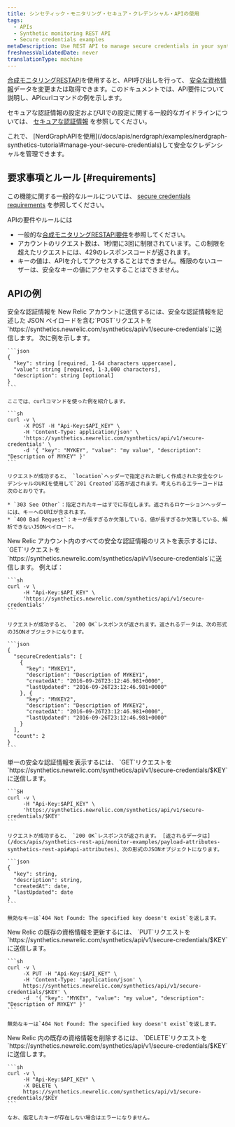 ```yaml
---
title: シンセティック・モニタリング・セキュア・クレデンシャル・APIの使用
tags:
  - APIs
  - Synthetic monitoring REST API
  - Secure credentials examples
metaDescription: Use REST API to manage secure credentials in your synthetic monitors.
freshnessValidatedDate: never
translationType: machine
---
```


[合成モニタリングRESTAPI](/docs/apis/synthetics-rest-api/monitor-examples/manage-synthetics-monitors-rest-api)を使用すると、API呼び出しを行って、 [安全な資格情報](/docs/synthetics/new-relic-synthetics/using-monitors/secure-credentials-store-credentials-information-scripted-browsers)データを変更または取得できます。このドキュメントでは、API要件について説明し、APIcurlコマンドの例を示します。

セキュアな認証情報の設定およびUIでの設定に関する一般的なガイドラインについては、 [セキュアな認証情報](/docs/synthetics/new-relic-synthetics/using-monitors/secure-credentials-store-credentials-information-scripted-browsers) を参照してください。

<Callout variant="important">
  これで、 [NerdGraphAPIを使用](/docs/apis/nerdgraph/examples/nerdgraph-synthetics-tutorial#manage-your-secure-credentials)して安全なクレデンシャルを管理できます。
</Callout>

## 要求事項とルール [#requirements]

この機能に関する一般的なルールについては、 [secure credentials requirements](/docs/synthetics/new-relic-synthetics/using-monitors/secure-credentials-store-credentials-information-scripted-browsers#requirements) を参照してください。

APIの要件やルールには

* 一般的な[合成モニタリングRESTAPI要件](/docs/apis/synthetics-rest-api/monitor-examples/manage-synthetics-monitors-rest-api#use-api)を参照してください。
* アカウントのリクエスト数は、1秒間に3回に制限されています。この制限を超えたリクエストには、429のレスポンスコードが返されます。
* キーの値は、APIを介してアクセスすることはできません。権限のないユーザーは、安全なキーの値にアクセスすることはできません。

## APIの例

<CollapserGroup>
  <Collapser id="add-secure-credential" title="セキュアなクレデンシャルの追加">
    安全な認証情報を New Relic アカウントに送信するには、安全な認証情報を記述した JSON ペイロードを含む`POST`リクエストを`https://synthetics.newrelic.com/synthetics/api/v1/secure-credentials`に送信します。 次に例を示します。

    ```json
    {
      "key": string [required, 1-64 characters uppercase],
      "value": string [required, 1-3,000 characters],
      "description": string [optional]
    }
    ```

    ここでは、curlコマンドを使った例を紹介します。

    ```sh
    curl -v \
         -X POST -H "Api-Key:$API_KEY" \
         -H 'Content-Type: application/json' \ 
         'https://synthetics.newrelic.com/synthetics/api/v1/secure-credentials' \
         -d '{ "key": "MYKEY", "value": "my value", "description": "Description of MYKEY" }'
    ```

    リクエストが成功すると、 `location`ヘッダーで指定された新しく作成された安全なクレデンシャルのURIを使用して`201 Created`応答が返されます。考えられるエラーコードは次のとおりです。

    * `303 See Other`：指定されたキーはすでに存在します。返されるロケーションヘッダーには、キーへのURIが含まれます。
    * `400 Bad Request`：キーが長すぎるか欠落している、値が長すぎるか欠落している、解析できないJSONペイロード。
  </Collapser>

  <Collapser id="get-all-secure-credential" title="すべてのセキュアな認証情報を取得">
    New Relic アカウント内のすべての安全な認証情報のリストを表示するには、 `GET`リクエストを`https://synthetics.newrelic.com/synthetics/api/v1/secure-credentials`に送信します。 例えば：

    ```sh
    curl -v \
         -H "Api-Key:$API_KEY" \
         'https://synthetics.newrelic.com/synthetics/api/v1/secure-credentials'
    ```

    リクエストが成功すると、 `200 OK`レスポンスが返されます。返されるデータは、次の形式のJSONオブジェクトになります。

    ```json
    {
      "secureCredentials": [
        {
          "key": "MYKEY1",
          "description": "Description of MYKEY1",
          "createdAt": "2016-09-26T23:12:46.981+0000",
          "lastUpdated": "2016-09-26T23:12:46.981+0000"
        }, {
          "key": "MYKEY2",
          "description": "Description of MYKEY2",
          "createdAt": "2016-09-26T23:12:46.981+0000",
          "lastUpdated": "2016-09-26T23:12:46.981+0000"
        }
      ],
      "count": 2
    }
    ```
  </Collapser>

  <Collapser id="get-secure-credential" title="特定のセキュアなクレデンシャルの取得">
    単一の安全な認証情報を表示するには、 `GET`リクエストを`https://synthetics.newrelic.com/synthetics/api/v1/secure-credentials/$KEY`に送信します。

    ```SH
    curl -v \
         -H "Api-Key:$API_KEY" \
         'https://synthetics.newrelic.com/synthetics/api/v1/secure-credentials/$KEY'
    ```

    リクエストが成功すると、 `200 OK`レスポンスが返されます。 [返されるデータは](/docs/apis/synthetics-rest-api/monitor-examples/payload-attributes-synthetics-rest-api#api-attributes)、次の形式のJSONオブジェクトになります。

    ```json
    {
      "key": string,
      "description": string,
      "createdAt": date,​
      "lastUpdated": date
    }
    ```

    無効なキーは`404 Not Found: The specified key doesn't exist`を返します。
  </Collapser>

  <Collapser id="update-secure-credential" title="既存のセキュアなクレデンシャルの更新">
    New Relic の既存の資格情報を更新するには、 `PUT`リクエストを`https://synthetics.newrelic.com/synthetics/api/v1/secure-credentials/$KEY`に送信します。

    ```sh
    curl -v \
         -X PUT -H "Api-Key:$API_KEY" \
         -H 'Content-Type: 'application/json' \
         https://synthetics.newrelic.com/synthetics/api/v1/secure-credentials/$KEY' \
         -d  '{ "key": "MYKEY", "value": "my value", "description": "Description of MYKEY" }'
    ```

    無効なキーは`404 Not Found: The specified key doesn't exist`を返します。
  </Collapser>

  <Collapser id="delete-secure-credential" title="既存のセキュアクレデンシャルの削除">
    New Relic 内の既存の資格情報を削除するには、 `DELETE`リクエストを`https://synthetics.newrelic.com/synthetics/api/v1/secure-credentials/$KEY`に送信します。

    ```sh
    curl -v \
         -H "Api-Key:$API_KEY" \
         -X DELETE \
         https://synthetics.newrelic.com/synthetics/api/v1/secure-credentials/$KEY
    ```

    なお、指定したキーが存在しない場合はエラーになりません。
  </Collapser>
</CollapserGroup>